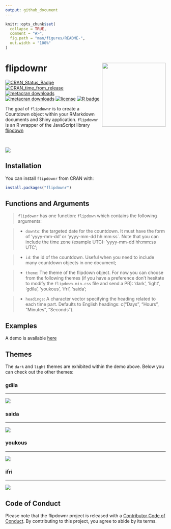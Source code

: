 ---
output: github_document
---




<!-- README.md is generated from README.Rmd. Please edit that file -->

```{r, include = FALSE}
knitr::opts_chunk$set(
  collapse = TRUE,
  comment = "#>",
  fig.path = "man/figures/README-",
  out.width = "100%"
)
```

# flipdownr <a><img src='man/figures/hex.png' align="right" height="200" /></a>

<!-- badges: start -->
[![CRAN\_Status\_Badge](https://www.r-pkg.org/badges/version/flipdownr)](https://cran.r-project.org/package=flipdownr)
[![CRAN\_time\_from\_release](https://www.r-pkg.org/badges/ago/flipdownr)](https://cran.r-project.org/package=flipdownr)
[![metacran
downloads](https://cranlogs.r-pkg.org/badges/flipdownr)](https://cran.r-project.org/package=flipdownr)
[![metacran
downloads](https://cranlogs.r-pkg.org/badges/grand-total/flipdownr)](https://cran.r-project.org/package=flipdownr)
[![license](https://img.shields.io/github/license/mashape/apistatus.svg)](https://choosealicense.com/licenses/mit/)
[![R
badge](https://img.shields.io/badge/Build%20with-♥%20and%20R-orange)](https://github.com/feddelegrand7/flipdownr)
<!-- badges: end -->

The goal of `flipdownr` is to create a Countdown object within your RMarkdown documents and Shiny application. `flipdownr` is an R wrapper of the JavaScript library [flipdown](https://pbutcher.uk/flipdown/)

<br>

![](man/figures/bh.gif)

## Installation

You can install `flipdownr` from CRAN with: 

```{r, eval=FALSE}

install.packages("flipdownr")

```

## Functions and Arguments

> `flipdownr` has one function: `flipdown` which contains the following arguments: 

>+ `downto`: the targeted date for the countdown. It must have the form of 'yyyy-mm-dd' or 'yyyy-mm-dd hh:mm:ss`. Note that you can include the time zone (example UTC): 'yyyy-mm-dd hh:mm:ss UTC';

>+ `id`: the id of the countdown. Useful when you need to include many countdown objects in one document;

>+ `theme`: The theme of the flipdown object. For now you can choose from the following themes (if you have a preference don't hesitate to modify the `flipdown.min.css` file and send a PR): 'dark', 'light', 'gdila', 'youkous', 'ifri', 'saida';

> + `headings`: A character vector specifying the heading related to each time part. Defaults to English headings: c("Days", "Hours", "Minutes", "Seconds").


## Examples 

A demo is available [here](https://ihaddadenfodil.com/post/introducing-the-flipdownr-package-create-a-countdown-in-rmarkdown-documents-and-shiny-apps/)




## Themes 

The `dark` and `light` themes are exhibited within the demo above. Below you can check out the other themes: 

### gdila 
***


![](man/figures/gdila.gif)




### saida
***
![](man/figures/saida.gif)

### youkous 
***

![](man/figures/youkous.gif)

### ifri
***
![](man/figures/ifri.gif)




## Code of Conduct

Please note that the flipdownr project is released with a [Contributor Code of Conduct](https://contributor-covenant.org/version/2/0/CODE_OF_CONDUCT.html). By contributing to this project, you agree to abide by its terms.






